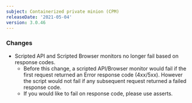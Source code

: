 ```yaml
---
subject: Containerized private minion (CPM)
releaseDate: '2021-05-04'
version: 3.0.46
---
```



### Changes

* Scripted API and Scripted Browser monitors no longer fail based on response codes.
  + Before this change, a scripted API/Browser monitor would fail if the first request returned
    an Error response code (4xx/5xx). However the script would not fail if any subsequent request
    returned a failed response code.
  + If you would like to fail on response code, please use asserts.
